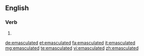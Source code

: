 ==English==

===Verb===
{{head|en|verb form}}

# {{en-past of|emasculate}}

[[de:emasculated]]
[[et:emasculated]]
[[fa:emasculated]]
[[it:emasculated]]
[[mg:emasculated]]
[[te:emasculated]]
[[vi:emasculated]]
[[zh:emasculated]]